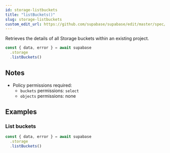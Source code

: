 ```yaml
---
id: storage-listbuckets
title: "listBuckets()"
slug: storage-listbuckets
custom_edit_url: https://github.com/supabase/supabase/edit/master/spec/supabase_js_v1_legacy.yml
---
```



Retrieves the details of all Storage buckets within an existing project.

```js
const { data, error } = await supabase
  .storage
  .listBuckets()
```






## Notes

- Policy permissions required:
  - `buckets` permissions: `select`
  - `objects` permissions: none










## Examples

### List buckets



```js
const { data, error } = await supabase
  .storage
  .listBuckets()
```